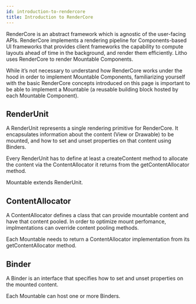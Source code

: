 ```yaml
---
id: introduction-to-rendercore
title: Introduction to RenderCore
---
```


RenderCore is an abstract framework which is agnostic of the user-facing APIs. RenderCore implements a rendering pipeline for Components-based UI frameworks that provides client frameworks the capability to compute layouts ahead of time in the background, and render them efficiently. Litho uses RenderCore to render Mountable Components.

While it’s not necessary to understand how RenderCore works under the hood in order to implement Mountable Components, familiarizing yourself with the basic RenderCore concepts introduced on this page is important to be able to implement a Mountable (a reusable building block hosted by each Mountable Component).

## RenderUnit

A RenderUnit represents a single rendering primitive for RenderCore. It encapsulates information about the content (View or Drawable) to be mounted, and how to set and unset properties on that content using Binders.

Every RenderUnit has to define at least a createContent method to allocate the content via the ContentAllocator it returns from the getContentAllocator method.

Mountable extends RenderUnit.

## ContentAllocator

A ContentAllocator defines a class that can provide mountable content and have that content pooled. In order to optimize mount perfomance, implmentations can override content pooling methods.

Each Mountable needs to return a ContentAllocator implementation from its getContentAllocator method.

## Binder

A Binder is an interface that specifies how to set and unset properties on the mounted content.

Each Mountable can host one or more Binders.
